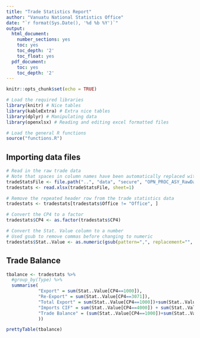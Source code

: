 ```yaml
---
title: "Trade Statistics Report"
author: "Vanuatu National Statistics Office"
date: "`r format(Sys.Date(), '%d %b %Y')`"
output:
  html_document:
    number_sections: yes
    toc: yes
    toc_depth: '2'
    toc_float: yes
  pdf_document:
    toc: yes
    toc_depth: '2'
---
```


```r
knitr::opts_chunk$set(echo = TRUE)
```

```r

# Load the required libraries
library(knitr) # Nice tables
library(kableExtra) # Extra nice tables
library(dplyr) # Manipulating data
library(openxlsx) # Reading and editing excel formatted files

# Load the general R functions
source("functions.R")
```

## Importing data files

```r

# Read in the raw trade data
# Note that spaces in column names have been automatically replaced with "."s
tradeStatsFile <- file.path("..", "data", "secure", "OPN_PROC_ASY_RawDataAndReferenceTables_31-01-20.xlsx")
tradestats <- read.xlsx(tradeStatsFile, sheet=1)

# Remove the repeated header row from the trade statistics data
tradestats <- tradestats[tradestats$Office != "Office", ]

# Convert the CP4 to a factor
tradestats$CP4 <- as.factor(tradestats$CP4)

# Convert the Stat. Value column to a number
# Used gsub to remove commas before changing to numeric
tradestats$Stat..Value <- as.numeric(gsub(pattern=",", replacement="", tradestats$Stat..Value))

```


## Trade Balance
```r
tbalance <- tradestats %>%
  #group_by(Type) %>%
  summarise(
            "Export" = sum(Stat..Value[CP4==1000]),
            "Re-Export" = sum(Stat..Value[CP4==3071]),
            "Total Export" = sum(Stat..Value[CP4==1000])+sum(Stat..Value[CP4==3071]),
            "Imports CIF" = sum(Stat..Value[CP4==4000]) + sum(Stat..Value[CP4==4071])+ sum(Stat..Value[CP4==7100]),
            "Trade Balance" = (sum(Stat..Value[CP4==1000])+sum(Stat..Value[CP4==3071])) - (sum(Stat..Value[CP4==4000]) + sum(Stat..Value[CP4==4071])+ sum(Stat..Value[CP4==7100])
            ))

prettyTable(tbalance)

```






